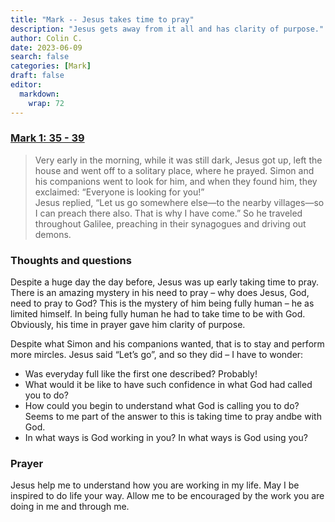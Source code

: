 ```yaml
---
title: "Mark -- Jesus takes time to pray"
description: "Jesus gets away from it all and has clarity of purpose."
author: Colin C.
date: 2023-06-09
search: false
categories: [Mark]
draft: false
editor: 
  markdown: 
    wrap: 72
---
```


### [Mark 1: 35 - 39](https://www.bible.com/bible/111/MRK.1.NIV)

> Very early in the morning, while it was still dark, Jesus got up, left the house and went off to a solitary place, where he prayed. Simon and his companions went to look for him, and when they found him, they exclaimed: “Everyone is looking for you!”\
> Jesus replied, “Let us go somewhere else—to the nearby villages—so I can preach there also. That is why I have come.” So he traveled throughout Galilee, preaching in their synagogues and driving out demons.

### Thoughts and questions

Despite a huge day the day before, Jesus was up early taking time to pray.  There is an amazing mystery in his need to pray -- why does Jesus, God, need to pray to God?  This is the mystery of him being fully human -- he as limited himself.  In being fully human he had to take time to be with God.  Obviously, his time in prayer gave him clarity of purpose. 

Despite what Simon and his companions wanted, that is to stay and perform more mircles.  Jesus said "Let's go", and so they did -- I have to wonder:

-	Was everyday full like the first one described?  Probably! 
-	What would it be like to have such confidence in what God had called you to do?  
- 	How could you begin to understand what God is calling you to do? Seems to me part of the answer to this is taking time to pray andbe with God. 
-	In what ways is God working in you? In what ways is God using you?

### Prayer

Jesus help me to understand how you are working in my life.  May I be inspired to do life your way.  Allow me to be encouraged by the work you are doing in me and through me. 